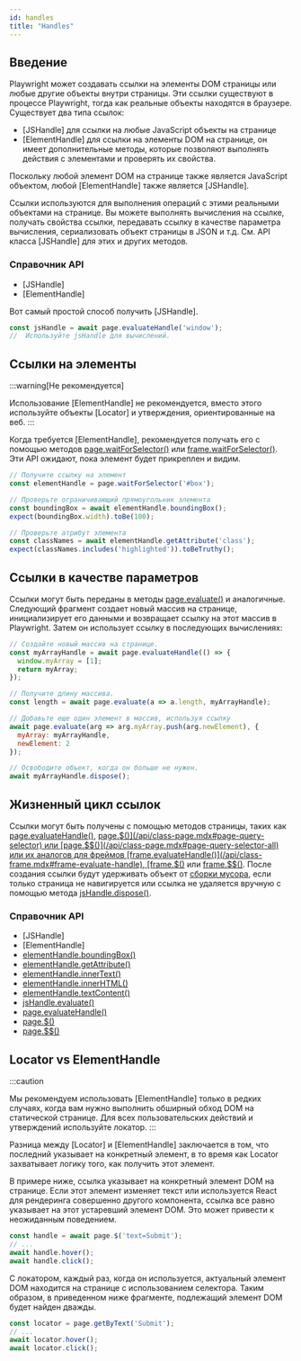 ```yaml
---
id: handles
title: "Handles"
---
```


## Введение

Playwright может создавать ссылки на элементы DOM страницы или любые другие объекты внутри страницы. Эти ссылки существуют в процессе Playwright, тогда как реальные объекты находятся в браузере. Существует два типа ссылок:
- [JSHandle] для ссылки на любые JavaScript объекты на странице
- [ElementHandle] для ссылки на элементы DOM на странице, он имеет дополнительные методы, которые позволяют выполнять действия с элементами и проверять их свойства.

Поскольку любой элемент DOM на странице также является JavaScript объектом, любой [ElementHandle] также является [JSHandle].

Ссылки используются для выполнения операций с этими реальными объектами на странице. Вы можете выполнять вычисления на ссылке, получать свойства ссылки, передавать ссылку в качестве параметра вычисления, сериализовать объект страницы в JSON и т.д. См. API класса [JSHandle] для этих и других методов.

### Справочник API
- [JSHandle]
- [ElementHandle]

Вот самый простой способ получить [JSHandle].

```js
const jsHandle = await page.evaluateHandle('window');
//  Используйте jsHandle для вычислений.
```

## Ссылки на элементы

:::warning[Не рекомендуется]

Использование [ElementHandle] не рекомендуется, вместо этого используйте объекты [Locator] и утверждения, ориентированные на веб.
:::

Когда требуется [ElementHandle], рекомендуется получать его с помощью методов [page.waitForSelector()](/api/class-page.mdx#page-wait-for-selector) или [frame.waitForSelector()](/api/class-frame.mdx#frame-wait-for-selector). Эти API ожидают, пока элемент будет прикреплен и видим.

```js
// Получите ссылку на элемент
const elementHandle = page.waitForSelector('#box');

// Проверьте ограничивающий прямоугольник элемента
const boundingBox = await elementHandle.boundingBox();
expect(boundingBox.width).toBe(100);

// Проверьте атрибут элемента
const classNames = await elementHandle.getAttribute('class');
expect(classNames.includes('highlighted')).toBeTruthy();
```

## Ссылки в качестве параметров

Ссылки могут быть переданы в методы [page.evaluate()](/api/class-page.mdx#page-evaluate) и аналогичные. Следующий фрагмент создает новый массив на странице, инициализирует его данными и возвращает ссылку на этот массив в Playwright. Затем он использует ссылку в последующих вычислениях:

```js
// Создайте новый массив на странице.
const myArrayHandle = await page.evaluateHandle(() => {
  window.myArray = [1];
  return myArray;
});

// Получите длину массива.
const length = await page.evaluate(a => a.length, myArrayHandle);

// Добавьте еще один элемент в массив, используя ссылку
await page.evaluate(arg => arg.myArray.push(arg.newElement), {
  myArray: myArrayHandle,
  newElement: 2
});

// Освободите объект, когда он больше не нужен.
await myArrayHandle.dispose();
```

## Жизненный цикл ссылок

Ссылки могут быть получены с помощью методов страницы, таких как [page.evaluateHandle()](/api/class-page.mdx#page-evaluate-handle), [page.$()](/api/class-page.mdx#page-query-selector) или [page.$$()](/api/class-page.mdx#page-query-selector-all) или их аналогов для фреймов [frame.evaluateHandle()](/api/class-frame.mdx#frame-evaluate-handle), [frame.$()](/api/class-frame.mdx#frame-query-selector) или [frame.$$()](/api/class-frame.mdx#frame-query-selector-all). После создания ссылки будут удерживать объект от [сборки мусора](https://developer.mozilla.org/en-US/docs/Web/JavaScript/Memory_Management), если только страница не навигируется или ссылка не удаляется вручную с помощью метода [jsHandle.dispose()](/api/class-jshandle.mdx#js-handle-dispose).

### Справочник API
- [JSHandle]
- [ElementHandle]
- [elementHandle.boundingBox()](/api/class-elementhandle.mdx#element-handle-bounding-box)
- [elementHandle.getAttribute()](/api/class-elementhandle.mdx#element-handle-get-attribute)
- [elementHandle.innerText()](/api/class-elementhandle.mdx#element-handle-inner-text)
- [elementHandle.innerHTML()](/api/class-elementhandle.mdx#element-handle-inner-html)
- [elementHandle.textContent()](/api/class-elementhandle.mdx#element-handle-text-content)
- [jsHandle.evaluate()](/api/class-jshandle.mdx#js-handle-evaluate)
- [page.evaluateHandle()](/api/class-page.mdx#page-evaluate-handle)
- [page.$()](/api/class-page.mdx#page-query-selector)
- [page.$$()](/api/class-page.mdx#page-query-selector-all)

## Locator vs ElementHandle

:::caution

Мы рекомендуем использовать [ElementHandle] только в редких случаях, когда вам нужно выполнить обширный обход DOM на статической странице. Для всех пользовательских действий и утверждений используйте локатор.
:::

Разница между [Locator] и [ElementHandle] заключается в том, что последний указывает на конкретный элемент, в то время как Locator захватывает логику того, как получить этот элемент.

В примере ниже, ссылка указывает на конкретный элемент DOM на странице. Если этот элемент изменяет текст или используется React для рендеринга совершенно другого компонента, ссылка все равно указывает на этот устаревший элемент DOM. Это может привести к неожиданным поведением.

```js
const handle = await page.$('text=Submit');
// ...
await handle.hover();
await handle.click();
```

С локатором, каждый раз, когда он используется, актуальный элемент DOM находится на странице с использованием селектора. Таким образом, в приведенном ниже фрагменте, подлежащий элемент DOM будет найден дважды.

```js
const locator = page.getByText('Submit');
// ...
await locator.hover();
await locator.click();
```